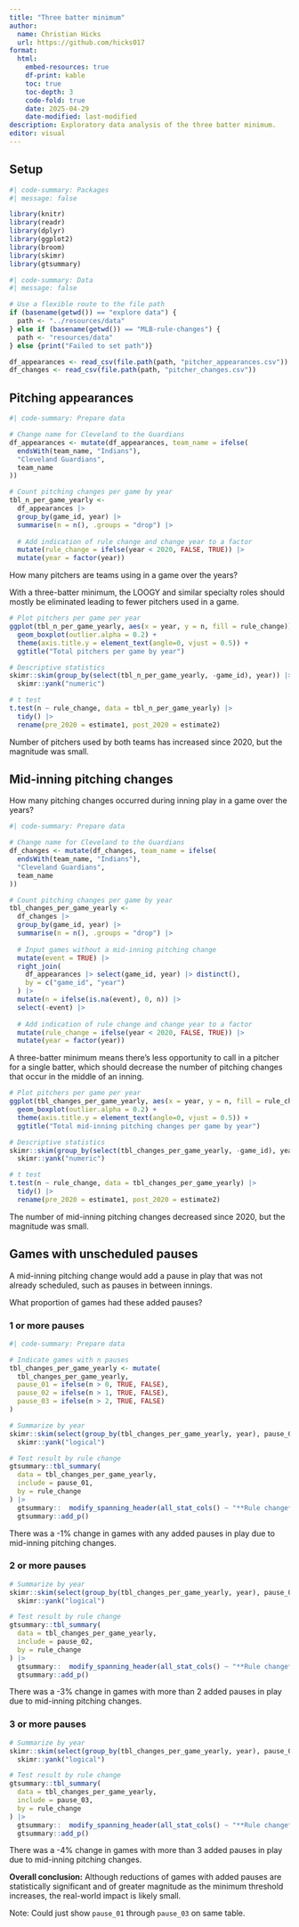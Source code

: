 ```yaml
---
title: "Three batter minimum"
author:
  name: Christian Hicks
  url: https://github.com/hicks017
format:
  html:
    embed-resources: true
    df-print: kable
    toc: true
    toc-depth: 3
    code-fold: true
    date: 2025-04-29
    date-modified: last-modified
description: Exploratory data analysis of the three batter minimum.
editor: visual
---
```


## Setup

```r
#| code-summary: Packages
#| message: false

library(knitr)
library(readr)
library(dplyr)
library(ggplot2)
library(broom)
library(skimr)
library(gtsummary)
```

```r
#| code-summary: Data
#| message: false

# Use a flexible route to the file path
if (basename(getwd()) == "explore data") {
  path <- "../resources/data"
} else if (basename(getwd()) == "MLB-rule-changes") {
  path <- "resources/data"
} else {print("Failed to set path")}

df_appearances <- read_csv(file.path(path, "pitcher_appearances.csv"))
df_changes <- read_csv(file.path(path, "pitcher_changes.csv"))
```

## Pitching appearances

```r
#| code-summary: Prepare data

# Change name for Cleveland to the Guardians
df_appearances <- mutate(df_appearances, team_name = ifelse(
  endsWith(team_name, "Indians"),
  "Cleveland Guardians",
  team_name
))

# Count pitching changes per game by year
tbl_n_per_game_yearly <- 
  df_appearances |>
  group_by(game_id, year) |>
  summarise(n = n(), .groups = "drop") |>
  
  # Add indication of rule change and change year to a factor
  mutate(rule_change = ifelse(year < 2020, FALSE, TRUE)) |>
  mutate(year = factor(year))
```

How many pitchers are teams using in a game over the years?

With a three-batter minimum, the LOOGY and similar specialty roles should mostly be eliminated leading to fewer pitchers used in a game.

```r
# Plot pitchers per game per year
ggplot(tbl_n_per_game_yearly, aes(x = year, y = n, fill = rule_change)) +
  geom_boxplot(outlier.alpha = 0.2) +
  theme(axis.title.y = element_text(angle=0, vjust = 0.5)) +
  ggtitle("Total pitchers per game by year")

# Descriptive statistics
skimr::skim(group_by(select(tbl_n_per_game_yearly, -game_id), year)) |> 
  skimr::yank("numeric")

# t test
t.test(n ~ rule_change, data = tbl_n_per_game_yearly) |>
  tidy() |>
  rename(pre_2020 = estimate1, post_2020 = estimate2)
```

Number of pitchers used by both teams has increased since 2020, but the magnitude was small.

## Mid-inning pitching changes

How many pitching changes occurred during inning play in a game over the years?

```r
#| code-summary: Prepare data

# Change name for Cleveland to the Guardians
df_changes <- mutate(df_changes, team_name = ifelse(
  endsWith(team_name, "Indians"),
  "Cleveland Guardians",
  team_name
))

# Count pitching changes per game by year
tbl_changes_per_game_yearly <- 
  df_changes |>
  group_by(game_id, year) |>
  summarise(n = n(), .groups = "drop") |>
  
  # Input games without a mid-inning pitching change
  mutate(event = TRUE) |>
  right_join(
    df_appearances |> select(game_id, year) |> distinct(),
    by = c("game_id", "year")
  ) |>
  mutate(n = ifelse(is.na(event), 0, n)) |>
  select(-event) |>
  
  # Add indication of rule change and change year to a factor
  mutate(rule_change = ifelse(year < 2020, FALSE, TRUE)) |>
  mutate(year = factor(year))
```

A three-batter minimum means there's less opportunity to call in a pitcher for a single batter, which should decrease the number of pitching changes that occur in the middle of an inning.

```r
# Plot pitchers per game per year
ggplot(tbl_changes_per_game_yearly, aes(x = year, y = n, fill = rule_change)) +
  geom_boxplot(outlier.alpha = 0.2) +
  theme(axis.title.y = element_text(angle=0, vjust = 0.5)) +
  ggtitle("Total mid-inning pitching changes per game by year")

# Descriptive statistics
skimr::skim(group_by(select(tbl_changes_per_game_yearly, -game_id), year)) |> 
  skimr::yank("numeric")

# t test
t.test(n ~ rule_change, data = tbl_changes_per_game_yearly) |>
  tidy() |>
  rename(pre_2020 = estimate1, post_2020 = estimate2)
```

The number of mid-inning pitching changes decreased since 2020, but the magnitude was small.

## Games with unscheduled pauses

A mid-inning pitching change would add a pause in play that was not already scheduled, such as pauses in between innings.

What proportion of games had these added pauses?

### 1 or more pauses

```r
#| code-summary: Prepare data

# Indicate games with n pauses
tbl_changes_per_game_yearly <- mutate(
  tbl_changes_per_game_yearly,
  pause_01 = ifelse(n > 0, TRUE, FALSE),
  pause_02 = ifelse(n > 1, TRUE, FALSE),
  pause_03 = ifelse(n > 2, TRUE, FALSE)
)

# Summarize by year
skimr::skim(select(group_by(tbl_changes_per_game_yearly, year), pause_01, year)) |>
  skimr::yank("logical")

# Test result by rule change
gtsummary::tbl_summary(
  data = tbl_changes_per_game_yearly,
  include = pause_01,
  by = rule_change
) |>
  gtsummary::  modify_spanning_header(all_stat_cols() ~ "**Rule change**") |>
  gtsummary::add_p()
```

There was a -1% change in games with any added pauses in play due to mid-inning pitching changes.

### 2 or more pauses

```r
# Summarize by year
skimr::skim(select(group_by(tbl_changes_per_game_yearly, year), pause_02, year)) |>
  skimr::yank("logical")

# Test result by rule change
gtsummary::tbl_summary(
  data = tbl_changes_per_game_yearly,
  include = pause_02,
  by = rule_change
) |>
  gtsummary::  modify_spanning_header(all_stat_cols() ~ "**Rule change**") |>
  gtsummary::add_p()
```

There was a -3% change in games with more than 2 added pauses in play due to mid-inning pitching changes.

### 3 or more pauses

```r
# Summarize by year
skimr::skim(select(group_by(tbl_changes_per_game_yearly, year), pause_03, year)) |>
  skimr::yank("logical")

# Test result by rule change
gtsummary::tbl_summary(
  data = tbl_changes_per_game_yearly,
  include = pause_03,
  by = rule_change
) |>
  gtsummary::  modify_spanning_header(all_stat_cols() ~ "**Rule change**") |>
  gtsummary::add_p()
```

There was a -4% change in games with more than 3 added pauses in play due to mid-inning pitching changes.

**Overall conclusion:** Although reductions of games with added pauses are statistically significant and of greater magnitude as the minimum threshold increases, the real-world impact is likely small.

Note: Could just show `pause_01` through `pause_03` on same table.

